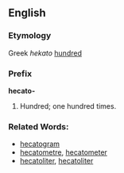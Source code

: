 ==English==
===Etymology===
Greek ''hekato'' [[hundred]]

===Prefix===
'''hecato-'''
#Hundred; one hundred times.

===Related Words:===

*[[hecatogram]]
*[[hecatometre]], [[hecatometer]]
*[[hecatoliter]], [[hecatoliter]]